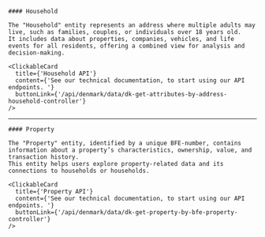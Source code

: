 
<div className={'mdx-layout'}>

  <section>

    #### Household

    The "Household" entity represents an address where multiple adults may live, such as families, couples, or individuals over 18 years old.
    It includes data about properties, companies, vehicles, and life events for all residents, offering a combined view for analysis and decision-making.

    <ClickableCard
      title={'Household API'}
      content={'See our technical documentation, to start using our API endpoints. '}
      buttonLink={'/api/denmark/data/dk-get-attributes-by-address-household-controller'}
    />

  </section>

---

  <section>

    #### Property

    The "Property" entity, identified by a unique BFE-number, contains information about a property’s characteristics, ownership, value, and transaction history.
    This entity helps users explore property-related data and its connections to households or households.

    <ClickableCard
      title={'Property API'}
      content={'See our technical documentation, to start using our API endpoints. '}
      buttonLink={'/api/denmark/data/dk-get-property-by-bfe-property-controller'}
    />

  </section>

</div>
